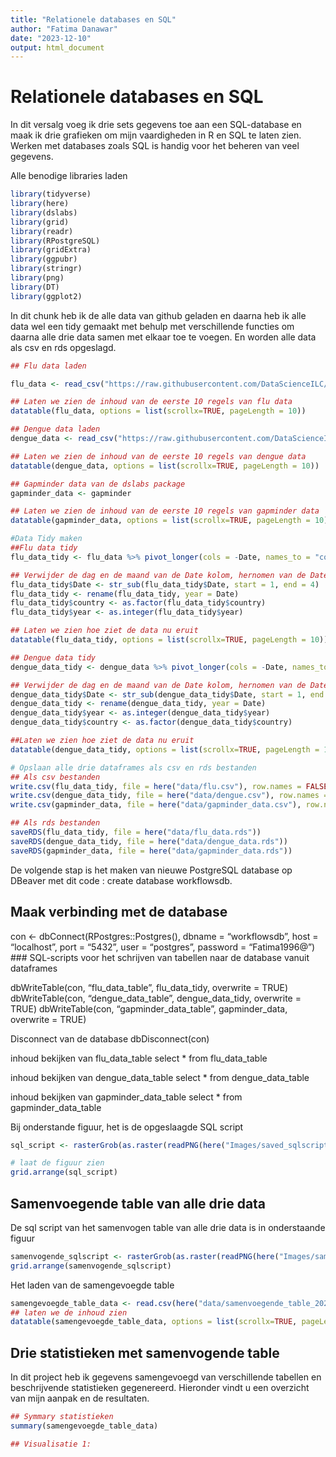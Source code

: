```yaml
---
title: "Relationele databases en SQL"
author: "Fatima Danawar"
date: "2023-12-10"
output: html_document
---
```


# Relationele databases en SQL
In dit versalg voeg ik drie sets gegevens toe aan een SQL-database en maak ik drie grafieken om mijn vaardigheden in R en SQL te laten zien. Werken met databases zoals SQL is handig voor het beheren van veel gegevens.

Alle benodige libraries laden
```r
library(tidyverse)
library(here)
library(dslabs)
library(grid)
library(readr)
library(RPostgreSQL)
library(gridExtra)
library(ggpubr)
library(stringr)
library(png)
library(DT)
library(ggplot2)
```

In dit chunk heb ik de alle data van github geladen en daarna heb ik alle data wel een tidy gemaakt met behulp met verschillende functies om daarna alle drie data samen met elkaar toe te voegen.
En worden alle data als csv en rds opgeslagd.

```r
## Flu data laden

flu_data <- read_csv("https://raw.githubusercontent.com/DataScienceILC/tlsc-dsfb26v-20_workflows/main/data/flu_data.csv", skip = 10)

## Laten we zien de inhoud van de eerste 10 regels van flu data
datatable(flu_data, options = list(scrollx=TRUE, pageLength = 10))

## Dengue data laden
dengue_data <- read_csv("https://raw.githubusercontent.com/DataScienceILC/tlsc-dsfb26v-20_workflows/main/data/dengue_data.csv", skip = 10)

## Laten we zien de inhoud van de eerste 10 regels van dengue data
datatable(dengue_data, options = list(scrollx=TRUE, pageLength = 10))

## Gapminder data van de dslabs package
gapminder_data <- gapminder

## Laten we zien de inhoud van de eerste 10 regels van gapminder data
datatable(gapminder_data, options = list(scrollx=TRUE, pageLength = 10))

#Data Tidy maken
##Flu data tidy 
flu_data_tidy <- flu_data %>% pivot_longer(cols = -Date, names_to = "country", values_to = "flu_aantal")

## Verwijder de dag en de maand van de Date kolom, hernomen van de Date kolom naar Year en aanpassen van variabelen data typen 
flu_data_tidy$Date <- str_sub(flu_data_tidy$Date, start = 1, end = 4)
flu_data_tidy <- rename(flu_data_tidy, year = Date)
flu_data_tidy$country <- as.factor(flu_data_tidy$country)
flu_data_tidy$year <- as.integer(flu_data_tidy$year)

## Laten we zien hoe ziet de data nu eruit
datatable(flu_data_tidy, options = list(scrollx=TRUE, pageLength = 10))

## Dengue data tidy 
dengue_data_tidy <- dengue_data %>% pivot_longer(cols = -Date, names_to = "country", values_to = "dengue_aantal")

## Verwijder de dag en de maand van de Date kolom, hernomen van de Date kolom naar Year en aanpassen van variabelen data typen
dengue_data_tidy$Date <- str_sub(dengue_data_tidy$Date, start = 1, end = 4)
dengue_data_tidy <- rename(dengue_data_tidy, year = Date)
dengue_data_tidy$year <- as.integer(dengue_data_tidy$year)
dengue_data_tidy$country <- as.factor(dengue_data_tidy$country)

##Laten we zien hoe ziet de data nu eruit
datatable(dengue_data_tidy, options = list(scrollx=TRUE, pageLength = 10))

# Opslaan alle drie dataframes als csv en rds bestanden
## Als csv bestanden
write.csv(flu_data_tidy, file = here("data/flu.csv"), row.names = FALSE)
write.csv(dengue_data_tidy, file = here("data/dengue.csv"), row.names = FALSE)
write.csv(gapminder_data, file = here("data/gapminder_data.csv"), row.names = FALSE)

## Als rds bestanden
saveRDS(flu_data_tidy, file = here("data/flu_data.rds"))
saveRDS(dengue_data_tidy, file = here("data/dengue_data.rds"))
saveRDS(gapminder_data, file = here("data/gapminder_data.rds"))
```

De volgende stap is het maken van nieuwe PostgreSQL database op DBeaver met dit code : create database workflowsdb.


## Maak verbinding met de database
con <- dbConnect(RPostgres::Postgres(),
                                 dbname = "workflowsdb",
                                 host = "localhost",
                                 port = "5432",
                                 user = "postgres",
                                 password = "Fatima1996@")
### SQL-scripts voor het schrijven van tabellen naar de database vanuit dataframes

dbWriteTable(con, "flu_data_table", flu_data_tidy, overwrite = TRUE)
dbWriteTable(con, "dengue_data_table", dengue_data_tidy, overwrite = TRUE)
dbWriteTable(con, "gapminder_data_table", gapminder_data, overwrite = TRUE)

Disconnect van de database
dbDisconnect(con)

inhoud bekijken van flu_data_table
select 
*
from 
flu_data_table 

inhoud bekijken van dengue_data_table
select 
*
from 
dengue_data_table  

inhoud bekijken van gapminder_data_table
select 
*
from 
gapminder_data_table


Bij onderstande figuur, het is de opgeslaagde SQL script
```r
sql_script <- rasterGrob(as.raster(readPNG(here("Images/saved_sqlscript.png"))))

# laat de figuur zien
grid.arrange(sql_script)
```

## Samenvoegende table van alle drie data
De sql script van het samenvogen table van alle drie data is in onderstaande figuur
```r
samenvogende_sqlscript <- rasterGrob(as.raster(readPNG(here("Images/samenvoegende_table.png"))))
grid.arrange(samenvogende_sqlscript)
```

Het laden van de samengevoegde table 
```r
samengevoegde_table_data <- read.csv(here("data/samenvoegende_table_202312111108.csv"))
## laten we de inhoud zien
datatable(samengevoegde_table_data, options = list(scrollx=TRUE, pageLength = 10))
```

## Drie statistieken met samenvogende table
In dit project heb ik gegevens samengevoegd van verschillende tabellen en beschrijvende statistieken gegenereerd. Hieronder vindt u een overzicht van mijn aanpak en de resultaten.
```r
## Symmary statistieken
summary(samengevoegde_table_data)

## Visualisatie 1: 
```

